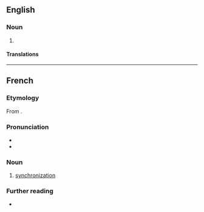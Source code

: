 {{also|Synchronisation}}
==English==


===Noun===
{{en-noun|~}}

# {{standard spelling of|en|synchronization|from=non-Oxford British spelling}}

====Translations====
{{trans-see|synchronisation|synchronization}}

----

==French==

===Etymology===
From {{suffix|fr|synchroniser|ation}}.

===Pronunciation===
* {{fr-IPA|syncronisation}}
* {{audio|fr|LL-Q150 (fra)-WikiLucas00-post-synchronisation.wav|Audio}}

===Noun===
{{fr-noun|f}}

# [[synchronization]]

===Further reading===
* {{R:TLFi}}